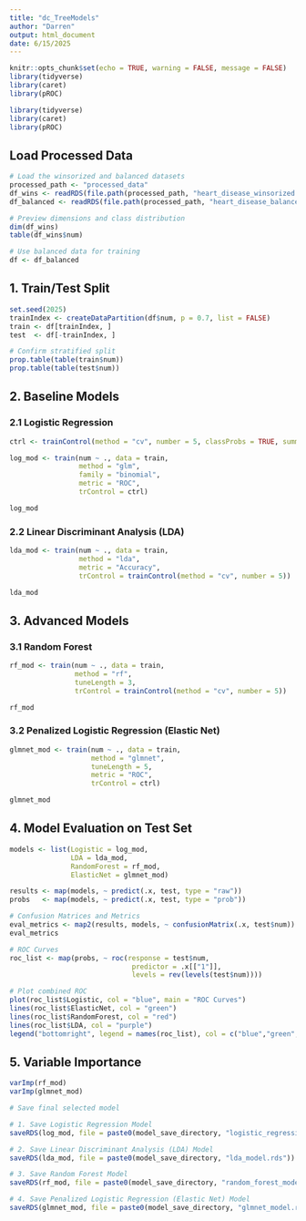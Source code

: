 ```yaml
---
title: "dc_TreeModels"
author: "Darren"
output: html_document
date: 6/15/2025
---
```


```r
knitr::opts_chunk$set(echo = TRUE, warning = FALSE, message = FALSE)
library(tidyverse)
library(caret)
library(pROC)

```
   
```r
library(tidyverse)
library(caret)
library(pROC)
```

## Load Processed Data

```r


# Load the winsorized and balanced datasets
processed_path <- "processed_data"
df_wins <- readRDS(file.path(processed_path, "heart_disease_winsorized.rds"))
df_balanced <- readRDS(file.path(processed_path, "heart_disease_balanced.rds"))

# Preview dimensions and class distribution
dim(df_wins)
table(df_wins$num)

# Use balanced data for training
df <- df_balanced
```

## 1. Train/Test Split

```r
set.seed(2025)
trainIndex <- createDataPartition(df$num, p = 0.7, list = FALSE)
train <- df[trainIndex, ]
test  <- df[-trainIndex, ]

# Confirm stratified split
prop.table(table(train$num))
prop.table(table(test$num))
```

## 2. Baseline Models

### 2.1 Logistic Regression

```r
ctrl <- trainControl(method = "cv", number = 5, classProbs = TRUE, summaryFunction = twoClassSummary)

log_mod <- train(num ~ ., data = train,
                 method = "glm",
                 family = "binomial",
                 metric = "ROC",
                 trControl = ctrl)

log_mod
```

### 2.2 Linear Discriminant Analysis (LDA)

```r
lda_mod <- train(num ~ ., data = train,
                 method = "lda",
                 metric = "Accuracy",
                 trControl = trainControl(method = "cv", number = 5))

lda_mod
```

## 3. Advanced Models

### 3.1 Random Forest

```r
rf_mod <- train(num ~ ., data = train,
                method = "rf",
                tuneLength = 3,
                trControl = trainControl(method = "cv", number = 5))

rf_mod
```

### 3.2 Penalized Logistic Regression (Elastic Net)

```r
glmnet_mod <- train(num ~ ., data = train,
                    method = "glmnet",
                    tuneLength = 5,
                    metric = "ROC",
                    trControl = ctrl)

glmnet_mod
```

## 4. Model Evaluation on Test Set

```r
models <- list(Logistic = log_mod,
               LDA = lda_mod,
               RandomForest = rf_mod,
               ElasticNet = glmnet_mod)

results <- map(models, ~ predict(.x, test, type = "raw"))
probs   <- map(models, ~ predict(.x, test, type = "prob"))

# Confusion Matrices and Metrics
eval_metrics <- map2(results, models, ~ confusionMatrix(.x, test$num))
eval_metrics

# ROC Curves
roc_list <- map(probs, ~ roc(response = test$num,
                              predictor = .x[["1"]],
                              levels = rev(levels(test$num))))

# Plot combined ROC
plot(roc_list$Logistic, col = "blue", main = "ROC Curves")
lines(roc_list$ElasticNet, col = "green")
lines(roc_list$RandomForest, col = "red")
lines(roc_list$LDA, col = "purple")
legend("bottomright", legend = names(roc_list), col = c("blue","green","red","purple"), lwd = 2)
```

## 5. Variable Importance

```r
varImp(rf_mod)
varImp(glmnet_mod)
```

```r
# Save final selected model

# 1. Save Logistic Regression Model
saveRDS(log_mod, file = paste0(model_save_directory, "logistic_regression_model.rds"))

# 2. Save Linear Discriminant Analysis (LDA) Model
saveRDS(lda_mod, file = paste0(model_save_directory, "lda_model.rds"))

# 3. Save Random Forest Model
saveRDS(rf_mod, file = paste0(model_save_directory, "random_forest_model.rds"))

# 4. Save Penalized Logistic Regression (Elastic Net) Model
saveRDS(glmnet_mod, file = paste0(model_save_directory, "glmnet_model.rds"))
```

